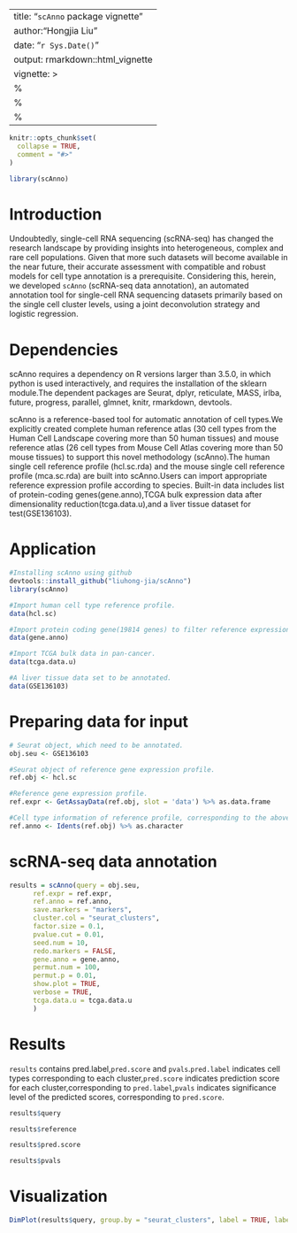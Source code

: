 
---
title: "`scAnno` package vignette"
author:"Hongjia Liu"
date: "`r Sys.Date()`"
output: rmarkdown::html_vignette
vignette: >
  %\VignetteIndexEntry{scAnno-vignette}
  %\VignetteEngine{knitr::rmarkdown}
  %\VignetteEncoding{UTF-8}
---

```r
knitr::opts_chunk$set(
  collapse = TRUE,
  comment = "#>"
)
```

```r
library(scAnno)
```

# Introduction
Undoubtedly, single-cell RNA sequencing (scRNA-seq) has changed the research landscape by providing insights into heterogeneous, complex and rare cell populations. Given that more such datasets will become available in the near future, their accurate assessment with compatible and robust models for cell type annotation is a prerequisite. Considering this, herein, we developed `scAnno` (scRNA-seq data annotation), an automated annotation tool for single-cell RNA sequencing datasets primarily based on the single cell cluster levels, using a joint deconvolution strategy and logistic regression. 


# Dependencies
scAnno requires a dependency on R versions larger than 3.5.0, in which python is used interactively, and requires the installation of the sklearn module.The dependent packages are Seurat, dplyr, reticulate, MASS, irlba, future, progress, parallel, glmnet, knitr, rmarkdown, devtools.

scAnno is a reference-based tool for automatic annotation of cell types.We explicitly created complete human reference atlas (30 cell types from the Human Cell Landscape covering more than 50 human tissues) and mouse reference atlas (26 cell types from Mouse Cell Atlas covering more than 50 mouse tissues) to support this novel methodology (scAnno).The human single cell reference profile (hcl.sc.rda) and  the mouse single cell reference profile (mca.sc.rda) are  built into scAnno.Users can import appropriate reference  expression profile according to species. Built-in data includes list of protein-coding genes(gene.anno),TCGA bulk expression data after dimensionality reduction(tcga.data.u),and a liver tissue dataset for test(GSE136103).

# Application
```r
#Installing scAnno using github
devtools::install_github("liuhong-jia/scAnno")  
library(scAnno)

#Import human cell type reference profile.
data(hcl.sc)

#Import protein coding gene(19814 genes) to filter reference expression profile.
data(gene.anno)

#Import TCGA bulk data in pan-cancer.
data(tcga.data.u)

#A liver tissue data set to be annotated.
data(GSE136103)
```

# Preparing data for input
```r
# Seurat object, which need to be annotated.
obj.seu <- GSE136103

#Seurat object of reference gene expression profile.
ref.obj <- hcl.sc

#Reference gene expression profile.
ref.expr <- GetAssayData(ref.obj, slot = 'data') %>% as.data.frame

#Cell type information of reference profile, corresponding to the above `ref.expr`.
ref.anno <- Idents(ref.obj) %>% as.character
```
# scRNA-seq data annotation 
```r
results = scAnno(query = obj.seu,
	  ref.expr = ref.expr,
	  ref.anno = ref.anno,
	  save.markers = "markers",
	  cluster.col = "seurat_clusters",
	  factor.size = 0.1,
	  pvalue.cut = 0.01,
	  seed.num = 10,
	  redo.markers = FALSE,
	  gene.anno = gene.anno,
	  permut.num = 100,
	  permut.p = 0.01,
	  show.plot = TRUE,
	  verbose = TRUE,
	  tcga.data.u = tcga.data.u
	  )
 ```
# Results
`results` contains pred.label,`pred.score` and `pvals`.`pred.label` indicates cell types corresponding to each cluster,`pred.score` indicates prediction score for each cluster,corresponding to `pred.label`,`pvals` indicates significance level of the predicted scores, corresponding to `pred.score`.

```r
results$query
```
 
```r
results$reference
```

```r
results$pred.score
```

```r
results$pvals
```
# Visualization

```r
DimPlot(results$query, group.by = "seurat_clusters", label = TRUE, label.size = 6) | DimPlot(results$query, group.by = 'scAnno', label = TRUE,label.size = 6)
```
 


